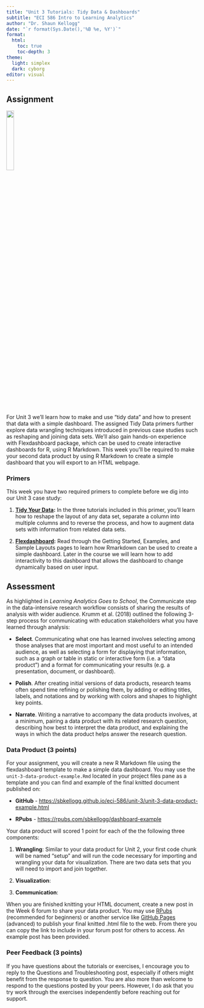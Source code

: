 ```yaml
---
title: "Unit 3 Tutorials: Tidy Data & Dashboards"
subtitle: "ECI 586 Intro to Learning Analytics"
author: "Dr. Shaun Kellogg"
date: "`r format(Sys.Date(),'%B %e, %Y')`"
format:
  html:
    toc: true
    toc-depth: 3
theme:
  light: simplex
  dark: cyborg
editor: visual
---
```


## **Assignment**

![](img/flexdashboard.png){fig-align="left" width="20%"}

For Unit 3 we'll learn how to make and use "tidy data" and how to present that data with a simple dashboard. The assigned Tidy Data primers further explore data wrangling techniques introduced in previous case studies such as reshaping and joining data sets. We'll also gain hands-on experience with Flexdashboard package, which can be used to create interactive dashboards for R, using R Markdown. This week you'll be required to make your second data product by using R Markdown to create a simple dashboard that you will export to an HTML webpage.

### **Primers**

This week you have two required primers to complete before we dig into our Unit 3 case study:

1.  [**Tidy Your Data**](https://rstudio.cloud/learn/primers/4)**:** In the three tutorials included in this primer, you'll learn how to reshape the layout of any data set, separate a column into multiple columns and to reverse the process, and how to augment data sets with information from related data sets.

2.  [**Flexdashboard**](https://pkgs.rstudio.com/flexdashboard/index.html)**:** Read through the Getting Started, Examples, and Sample Layouts pages to learn how Rmarkdown can be used to create a simple dashboard. Later in the course we will learn how to add interactivity to this dashboard that allows the dashboard to change dynamically based on user input.

## Assessment

As highlighted in *Learning Analytics Goes to School*, the Communicate step in the data-intensive research workflow consists of sharing the results of analysis with wider audience. Krumm et al. (2018) outlined the following 3-step process for communicating with education stakeholders what you have learned through analysis:

-   **Select**. Communicating what one has learned involves selecting among those analyses that are most important and most useful to an intended audience, as well as selecting a form for displaying that information, such as a graph or table in static or interactive form (i.e. a "data product") and a format for communicating your results (e.g. a presentation, document, or dashboard).  

-   **Polish**. After creating initial versions of data products, research teams often spend time refining or polishing them, by adding or editing titles, labels, and notations and by working with colors and shapes to highlight key points.

-   **Narrate**. Writing a narrative to accompany the data products involves, at a minimum, pairing a data product with its related research question, describing how best to interpret the data product, and explaining the ways in which the data product helps answer the research question.

### **Data Product (3 points)**

For your assignment, you will create a new R Markdown file using the flexdashboard template to make a simple data dashboard. You may use the `unit-3-data-product-example.Rmd` located in your project files pane as a template and you can find and example of the final knitted document published on: 

-   **GitHub** - <https://sbkellogg.github.io/eci-586/unit-3/unit-3-data-product-example.html>

-   **RPubs** - <https://rpubs.com/sbkellogg/dashboard-example>

Your data product will scored 1 point for each of the the following three components:

1.  **Wrangling**: Similar to your data product for Unit 2, your first code chunk will be named "setup" and will run the code necessary for importing and wrangling your data for visualization. There are two data sets that you will need to import and join together.

2.  **Visualization**:

3.  **Communication**:

When you are finished knitting your HTML document, create a new post in the Week 6 forum to share your data product. You may use [RPubs](https://rpubs.com/about/getting-started) (recommended for beginners) or another service like [GitHub Pages](https://pages.github.com/) (advanced) to publish your final knitted .html file to the web. From there you can copy the link to include in your forum post for others to access. An example post has been provided.

### **Peer Feedback (3 points)**

If you have questions about the tutorials or exercises, I encourage you to reply to the Questions and Troubleshooting post, especially if others might benefit from the response to question. You are also more than welcome to respond to the questions posted by your peers. However, I do ask that you try work through the exercises independently before reaching out for support.
